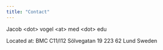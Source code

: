 ```yaml
---
title: "Contact"
---
```


Jacob \<dot\> vogel \<at\> med \<dot\> edu

Located at: 
BMC C11/I12
Sölvegatan 19
223 62 Lund
Sweden